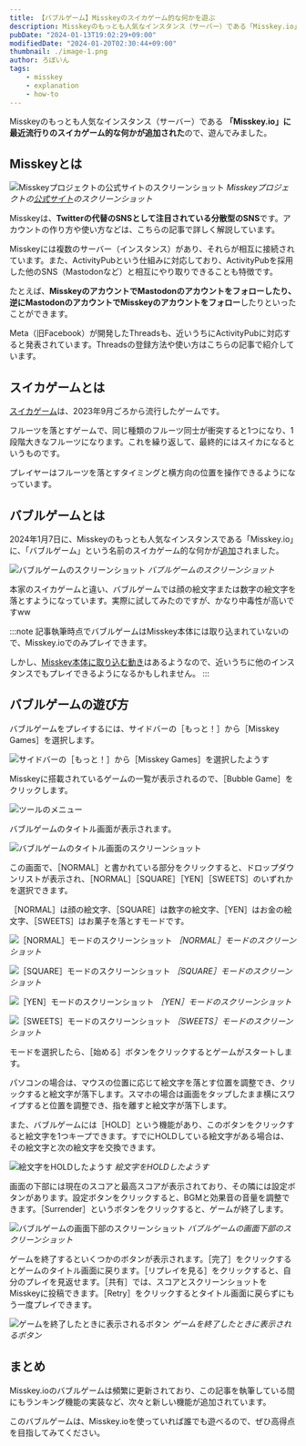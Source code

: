```yaml
---
title: 【バブルゲーム】Misskeyのスイカゲーム的な何かを遊ぶ
description: Misskeyのもっとも人気なインスタンス（サーバー）である「Misskey.io」に、最近流行りのスイカゲーム的な何かが追加されたので、遊んでみました。
pubDate: "2024-01-13T19:02:29+09:00"
modifiedDate: "2024-01-20T02:30:44+09:00"
thumbnail: ./image-1.png
author: ろぼいん
tags:
    - misskey
    - explanation
    - how-to
---
```



Misskeyのもっとも人気なインスタンス（サーバー）である **「Misskey.io」に最近流行りのスイカゲーム的な何かが追加された**ので、遊んでみました。

## Misskeyとは

![Misskeyプロジェクトの公式サイトのスクリーンショット](./image.png)
*Misskeyプロジェクトの[公式サイト](https://misskey-hub.net/ja/)のスクリーンショット*

Misskeyは、**Twitterの代替のSNSとして注目されている分散型のSNS**です。アカウントの作り方や使い方などは、こちらの記事で詳しく解説しています。

<ArticleCard link="/article/2024/01/08/how-to-start-your-misskey-life/" />

Misskeyには複数のサーバー（インスタンス）があり、それらが相互に接続されています。また、ActivityPubという仕組みに対応しており、ActivityPubを採用した他のSNS（Mastodonなど）と相互にやり取りできることも特徴です。

たとえば、**MisskeyのアカウントでMastodonのアカウントをフォローしたり、逆にMastodonのアカウントでMisskeyのアカウントをフォロー**したりといったことができます。

Meta（旧Facebook）が開発したThreadsも、近いうちにActivityPubに対応すると発表されています。Threadsの登録方法や使い方はこちらの記事で紹介しています。

<ArticleCard link="/article/2023/07/06/meta-twitter-competing-app-threads/" />

## スイカゲームとは

[スイカゲーム](https://www.aladdinx.jp/pages/suika-game)は、2023年9月ごろから流行したゲームです。

フルーツを落とすゲームで、同じ種類のフルーツ同士が衝突すると1つになり、1段階大きなフルーツになります。これを繰り返して、最終的にはスイカになるというものです。

プレイヤーはフルーツを落とすタイミングと横方向の位置を操作できるようになっています。

## バブルゲームとは

2024年1月7日に、Misskeyのもっとも人気なインスタンスである「Misskey.io」に、「バブルゲーム」という名前のスイカゲーム的な何かが[追加](https://github.com/MisskeyIO/misskey/pull/336)されました。

![バブルゲームのスクリーンショット](./image-1.png)
*バブルゲームのスクリーンショット*

本家のスイカゲームと違い、バブルゲームでは顔の絵文字または数字の絵文字を落とすようになっています。実際に試してみたのですが、かなり中毒性が高いですww

:::note
記事執筆時点でバブルゲームはMisskey本体には取り込まれていないので、Misskey.ioでのみプレイできます。

しかし、[Misskey本体に取り込む動き](https://github.com/misskey-dev/misskey/pulls?q=%E3%83%90%E3%83%96%E3%83%AB%E3%82%B2%E3%83%BC%E3%83%A0)はあるようなので、近いうちに他のインスタンスでもプレイできるようになるかもしれません。
:::

## バブルゲームの遊び方

バブルゲームをプレイするには、サイドバーの［もっと！］から［Misskey Games］を選択します。

![サイドバーの［もっと！］から［Misskey Games］を選択したようす](./image-2.png)

Misskeyに搭載されているゲームの一覧が表示されるので、［Bubble Game］をクリックします。

![ツールのメニュー](./image-3.png)

バブルゲームのタイトル画面が表示されます。

![バブルゲームのタイトル画面のスクリーンショット](./image-4.png)

この画面で、［NORMAL］と書かれている部分をクリックすると、ドロップダウンリストが表示され、［NORMAL］［SQUARE］［YEN］［SWEETS］のいずれかを選択できます。

［NORMAL］は顔の絵文字、［SQUARE］は数字の絵文字、［YEN］はお金の絵文字、［SWEETS］はお菓子を落とすモードです。

![［NORMAL］モードのスクリーンショット](./image-5.png)
*［NORMAL］モードのスクリーンショット*

![［SQUARE］モードのスクリーンショット](./image-6.png)
*［SQUARE］モードのスクリーンショット*

![［YEN］モードのスクリーンショット](./image-10.png)
*［YEN］モードのスクリーンショット*

![［SWEETS］モードのスクリーンショット](./image-11.png)
*［SWEETS］モードのスクリーンショット*

モードを選択したら、［始める］ボタンをクリックするとゲームがスタートします。

パソコンの場合は、マウスの位置に応じて絵文字を落とす位置を調整でき、クリックすると絵文字が落下します。スマホの場合は画面をタップしたまま横にスワイプすると位置を調整でき、指を離すと絵文字が落下します。

また、バブルゲームには［HOLD］という機能があり、このボタンをクリックすると絵文字を1つキープできます。すでにHOLDしている絵文字がある場合は、その絵文字と次の絵文字を交換できます。

![絵文字をHOLDしたようす](./image-7.png)
*絵文字をHOLDしたようす*

画面の下部には現在のスコアと最高スコアが表示されており、その隣には設定ボタンがあります。設定ボタンをクリックすると、BGMと効果音の音量を調整できます。［Surrender］というボタンをクリックすると、ゲームが終了します。

![バブルゲームの画面下部のスクリーンショット](./image-8.png)
*バブルゲームの画面下部のスクリーンショット*

ゲームを終了するといくつかのボタンが表示されます。［完了］をクリックするとゲームのタイトル画面に戻ります。［リプレイを見る］をクリックすると、自分のプレイを見返せます。［共有］では、スコアとスクリーンショットをMisskeyに投稿できます。［Retry］をクリックするとタイトル画面に戻らずにもう一度プレイできます。

![ゲームを終了したときに表示されるボタン](./image-9.png)
*ゲームを終了したときに表示されるボタン*

## まとめ

Misskey.ioのバブルゲームは頻繁に更新されており、この記事を執筆している間にもランキング機能の実装など、次々と新しい機能が追加されています。

このバブルゲームは、Misskey.ioを使っていれば誰でも遊べるので、ぜひ高得点を目指してみてください。
